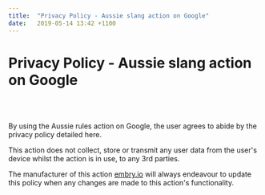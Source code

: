 ```yaml
---
title:  "Privacy Policy - Aussie slang action on Google"
date:   2019-05-14 13:42 +1100
---
```


# Privacy Policy - Aussie slang action on Google
<br/>
<br/>

By using the Aussie rules action on Google, the user agrees to abide by the privacy policy detailed here.

This action does not collect, store or transmit any user data from the user's device whilst the action is in use, to any 3rd parties.

The manufacturer of this action [embry.io](http://embry.io) will always endeavour to update this policy when any changes are made to this action's functionality.